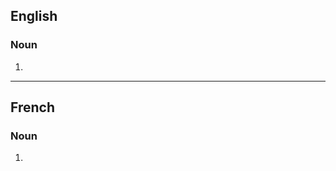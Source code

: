 ==English==

===Noun===
{{head|en|noun form}}

# {{plural of|paquebot|lang=en}}

----

==French==

===Noun===
{{head|fr|noun plural form|g=m}}

# {{plural of|paquebot|lang=fr}}